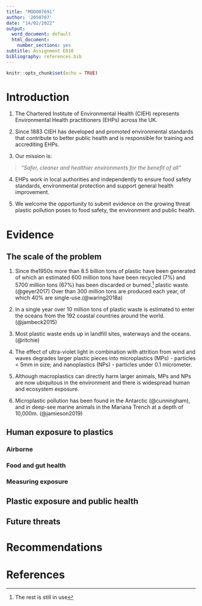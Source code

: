 ```yaml
---
title: "MOD007691"
author: '2050707'
date: "14/02/2022"
output:
  word_document: default
  html_document:
    number_sections: yes
subtitle: Assignment E010
bibliography: references.bib
---
```


```r
knitr::opts_chunk$set(echo = TRUE)
```

# Introduction

1.  The Chartered Institute of Environmental Health (CIEH) represents Environmental Health practitioners (EHPs) across the UK.

2.  Since 1883 CIEH has developed and promoted environmental standards that contribute to better public health and is responsible for training and accrediting EHPs.

3.  Our mission is:

> *"Safer, cleaner and healthier environments for the benefit of all"*

4.  EHPs work in local authorities and independently to ensure food safety standards, environmental protection and support general health improvement.

5.  We welcome the opportunity to submit evidence on the growing threat plastic pollution poses to food safety, the environment and public health.

# Evidence

## The scale of the problem

1.  Since the1950s more than 8.5 billion tons of plastic have been generated of which an estimated 600 million tons have been recycled (7%) and 5700 million tons (67%) has been discarded or burned.[^1] plastic waste.(@geyer2017) Over than 300 million tons are produced each year, of which 40% are single-use.(@waring2018a)

2.  In a single year over 10 million tons of plastic waste is estimated to enter the oceans from the 192 coastal countries around the world. (@jambeck2015)

3.  Most plastic waste ends up in landfill sites, waterways and the oceans. (@ritchie)

4.  The effect of ultra-violet light in combination with attrition from wind and waves degrades larger plastic pieces into microplastics (MPs)  - particles \< 5mm in size; and nanoplastics (NPs) - particles under 0.1 micrometer.

5.  Although macroplastics can directly harm larger animals, MPs and NPs are now ubiquitous in the environment and there is widespread human and ecosystem exposure.

6.  Microplastic pollution has been found in the Antarctic (@cunningham), and in deep-see marine animals in the Mariana Trench at a depth of 10,000m. (@jamieson2019)

[^1]: The rest is still in use

## Human exposure to plastics

### Airborne

### Food and gut health

### Measuring exposure

## Plastic exposure and public health

## Future threats

## 

# Recommendations

# References

